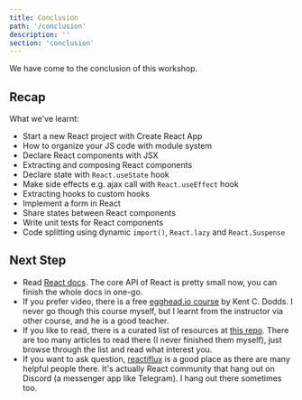 ```yaml
---
title: Conclusion
path: '/conclusion'
description: ''
section: 'conclusion'
---
```


We have come to the conclusion of this workshop.

## Recap

What we've learnt:

- Start a new React project with Create React App
- How to organize your JS code with module system
- Declare React components with JSX
- Extracting and composing React components
- Declare state with `React.useState` hook
- Make side effects e.g. ajax call with `React.useEffect` hook
- Extracting hooks to custom hooks
- Implement a form in React
- Share states between React components
- Write unit tests for React components
- Code splitting using dynamic `import()`, `React.lazy` and `React.Suspense`

## Next Step

- Read [React docs][react-docs]. The core API of React is pretty small now, you can finish the whole docs in one-go.
- If you prefer video, there is a free [egghead.io course][eggheadio-react-intro] by Kent C. Dodds. I never go though this course myself, but I learnt from the instructor via other course, and he is a good teacher.
- If you like to read, there is a curated list of resources at [this repo][react-redux-links]. There are too many articles to read there (I never finished them myself), just browse through the list and read what interest you.
- If you want to ask question, [reactiflux] is a good place as there are many helpful people there. It's actually React community that hang out on Discord (a messenger app like Telegram). I hang out there sometimes too.

[react-docs]: https://reactjs.org/docs
[eggheadio-react-intro]: https://egghead.io/courses/the-beginner-s-guide-to-react
[react-redux-links]: https://github.com/markerikson/react-redux-links
[reactiflux]: https://www.reactiflux.com/
